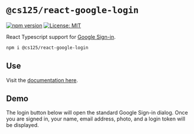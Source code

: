 
# `@cs125/react-google-login`

[![npm version](https://badge.fury.io/js/%40cs125%2Freact-google-login.svg)](https://badge.fury.io/js/%40cs125%2Freact-google-login)
[![License: MIT](https://img.shields.io/badge/License-MIT-yellow.svg)](https://opensource.org/licenses/MIT)

<Lead>

React Typescript support for [Google Sign-in](https://developers.google.com/identity/sign-in/web/sign-in).

</Lead>

```bash
npm i @cs125/react-google-login
```

## Use

Visit the [documentation here](https://github.com/cs125-illinois/react-google-login/).

## Demo

The login button below will open the standard Google Sign-in dialog.
Once you are signed in, your name, email address, photo, and a login token will be displayed.

<LoginButton />

<WithUser />
